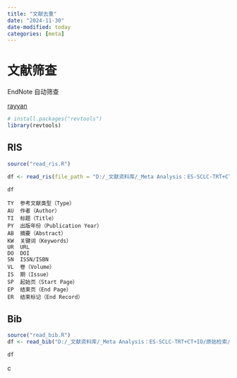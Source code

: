 ```yaml
---
title: "文献去重"
date: "2024-11-30"
date-modified: today
categories: [meta]
---
```


# 文献筛查

EndNote 自动筛查

[rayyan](https://new.rayyan.ai/)

```r
# install.packages("revtools")
library(revtools)
```

## RIS

```r
source("read_ris.R")

df <- read_ris(file_path = "D:/_文献资料库/_Meta Analysis：ES-SCLC-TRT+CT+IO/Auto-Deduplicated 2514 ris.txt")

df
```

```         
TY  参考文献类型（Type）
AU  作者（Author）
TI  标题（Title）
PY  出版年份（Publication Year）
AB  摘要（Abstract）
KW  关键词（Keywords）
UR  URL
DO  DOI
SN  ISSN/ISBN
VL  卷（Volume）
IS  期（Issue）
SP  起始页（Start Page）
EP  结束页（End Page）
ER  结束标记（End Record）
```

## Bib

```r
source("read_bib.R")
df <- read_bib("D:/_文献资料库/_Meta Analysis：ES-SCLC-TRT+CT+IO/原始检索/citation-export clinical answers 2.bib")

df

```

c

